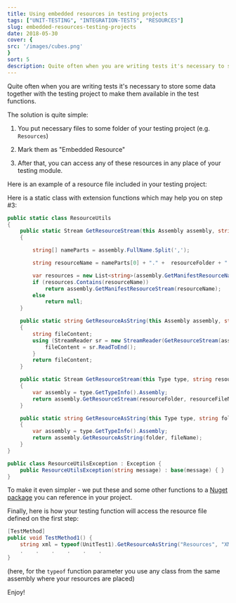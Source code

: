 ```yaml
---
title: Using embedded resources in testing projects
tags: ["UNIT-TESTING", "INTEGRATION-TESTS", "RESOURCES"]
slug: embedded-resources-testing-projects
date: 2018-05-30
cover: {
src: '/images/cubes.png'
}
sort: 5
description: Quite often when you are writing tests it's necessary to store some data together with the testing project to make them available in the test functions
---
```


Quite often when you are writing tests it's necessary to store some data together with the testing project to make them available in the test functions.

The solution is quite simple:

1. You put necessary files to some folder of your testing project (e.g. `Resources`)

2. Mark them as "Embedded Resource"

3. After that, you can access any of these resources in any place of your testing module.

Here is an example of a resource file included in your testing project:
<Image src={protectImage} alt="" />


Here is a static class with extension functions which may help you on step #3:

```csharp
public static class ResourceUtils
{
	public static Stream GetResourceStream(this Assembly assembly, string resourceFolder, string resourceFileName)
	{

		string[] nameParts = assembly.FullName.Split(',');

		string resourceName = nameParts[0] + "." +  resourceFolder + "." + resourceFileName;

		var resources = new List<string>(assembly.GetManifestResourceNames());
		if (resources.Contains(resourceName))
			return assembly.GetManifestResourceStream(resourceName);
		else
			return null;
	}

	public static string GetResourceAsString(this Assembly assembly, string folder, string fileName)
	{
		string fileContent;
		using (StreamReader sr = new StreamReader(GetResourceStream(assembly, folder, fileName))) {
			fileContent = sr.ReadToEnd();
		}
		return fileContent;
	}

	public static Stream GetResourceStream(this Type type, string resourceFolder, string resourceFileName)
	{
		var assembly = type.GetTypeInfo().Assembly;
		return assembly.GetResourceStream(resourceFolder, resourceFileName);
	}

	public static string GetResourceAsString(this Type type, string folder, string fileName)
	{
		var assembly = type.GetTypeInfo().Assembly;
		return assembly.GetResourceAsString(folder, fileName);
	}
}

public class ResourceUtilsException : Exception {
	public ResourceUtilsException(string message) : base(message) { }
}
```

To make it even simpler - we put these and some other functions to a [Nuget package](https://www.nuget.org/packages/Korzh.Utils/) you can reference in your project.

Finally, here is how your testing function will access the resource file defined on the first step:

```csharp
[TestMethod]
public void TestMethod1() {
	string xml = typeof(UnitTest1).GetResourceAsString("Resources", "XMLFile1.xml");
	.    .    .    .    .    .
}
```
(here, for the `typeof` function parameter you use any class from the same assembly where your resources are placed)

Enjoy!
